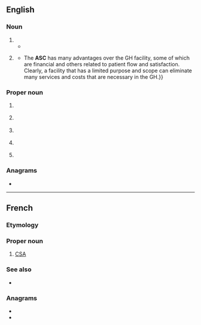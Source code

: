 {{also|asc|ásc}}
==English==

===Noun===
{{en-noun}}

# {{initialism of|en|[[altered]] [[state]] of [[consciousness]]}}
#* {{quote-text|en|year=2005|author=Michael J. Gilmour|title=Call Me the Seeker|page=244|passage=Ravers listen to technomusic at home, and some have commented that certain tracks of music can elicit '''ASC''' similar to the ones experienced at raves.}}
# {{lb|en|medicine}} {{initialism of|en|ambulatory surgery center}}
#* {{quote-book|en|year=2000|title=Ambulatory Anorectal Surgery|author=Michael Lavan|editors=H. Randolph Bailey; Michael J. Snyder|chapter=Facilities for Ambulatory Surgery. Part A: The Freestanding Ambulatory Surgery Center|publisher=Springer|isbn=0387986030|page={{gbooks|VufdwFnykCMC|1|ASC}}|passage=The ambulatory surgery center ('''ASC''') differs from the general hospital (GH) in several respects. {{...}} The '''ASC''' has many advantages over the GH facility, some of which are financial and others related to patient flow and satisfaction. Clearly, a facility that has a limited purpose and scope can eliminate many services and costs that are necessary in the GH.}}

===Proper noun===
{{en-proper noun}}

# {{lb|en|Australia}} {{initialism of|en|{{w|Australian Sports Commission}}}}
# {{lb|en|Canada}} {{initialism of|en|{{w|Advertising Standards Canada}}}}
# {{lb|en|UK}} {{initialism of|en|{{w|Association of Speakers Clubs}}}}
# {{lb|en|UK}} {{initialism of|en|{{w|Avon and Somerset Constabulary}}}}
# {{lb|en|computing}} {{abbreviation of|en|ASCII}}

===Anagrams===
* {{anagrams|en|a=acs|A/Cs|ACS|ACs|CAS|CSA|Cas|Cas.|SAC|SCA|Sac|a/cs|acs|cas|cas'|sac}}

----

==French==

===Etymology===
{{initialism of|fr|[[Agence spatiale canadienne]]||[[Canadian Space Agency]]}}

===Proper noun===
{{fr-proper noun|f}}

# [[CSA]] {{gloss|Canadian Space Agency}}

===See also===
* {{pedia|lang=fr|Agence spatiale canadienne}}

===Anagrams===
* {{l|fr|cas}}
* {{l|fr|sac}}